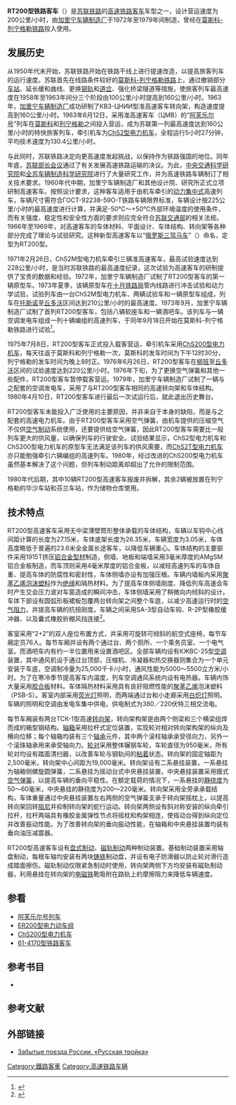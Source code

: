 {{鐵路車輛
|車輛名稱=RT200“俄罗斯三驾马车”<br />{{lang|ru|РТ200  «Русская Тройка»}}
|公司色=#A52A2A
|圖像=
|圖像說明=
|類型=高速客车
|型號=61-185（软座车）<br />61-790（酒吧车）
|原產國={{USSR}}
|設計=
|製造=[[加里宁车辆制造厂|加里宁车辆制造厂]]
|車輛編號=
|製造年份=1972年—1979年
|投入服務=
|用戶={{flagicon|USSR}} [[苏联铁路运输|苏联铁路]]
|產量=
|營運最高速度=200
|設計最高速度=
|載客量=
|全長=27,150
|全闊=3,050
|全高=4,150
|車輛重量=42
|軸重=
|軸距=2,500
|軌距=1,520
|輪徑=950
|轉向架=ТСК-1
|車身物料=铝合金
|全寬備註=
}}
'''RT200型铁路客车'''（{{lang-ru|'''Пассажирский вагон РТ200'''}}）是[[苏联铁路运输|苏联铁路]]的[[高速铁路|高速铁路]][[鐵路客車|客车]]车型之一，设计营运速度为200公里/小时，由[[加里宁车辆制造厂|加里宁车辆制造厂]]于1972年至1979年间制造，曾经在[[莫斯科-聖彼得堡鐵路|莫斯科-列宁格勒铁路]]投入使用。

==发展历史==
从1950年代末开始，苏联铁路开始在铁路干线上进行提速改造，以提高旅客列车的运行速度。苏联首先在线路条件较好的[[莫斯科-聖彼得堡鐵路|莫斯科-列宁格勒铁路]]上，通过撤销部分[[鐵路車站|车站]]、延长缓和曲线、更换[[钢轨|钢轨]]和[[道岔|道岔]]、强化桥梁隧道等措施，使旅客列车最高速度在1958年至1963年间分三个阶段由100公里/小时提高到160公里/小时。1963年，[[加里宁车辆制造厂|加里宁车辆制造厂]]成功研制了КВЗ-ЦНИИ型准高速客车转向架，构造速度提高到160公里/小时。1963年6月12日，采用准高速客车（ЦМВ）的“[[阿芙乐尔号列车|阿芙乐尔号]]”列车在[[莫斯科|莫斯科]]和[[圣彼得堡|列宁格勒]]之间投入营运，成为苏联第一列最高速度达到160公里/小时的特快旅客列车，牵引机车为[[ChS2型电力机车|ChS2型电力机车]]，全程运行5小时27分钟，平均技术速度为130.4公里/小时。

与此同时，苏联铁路决定向更高速度发起挑战，以保持作为铁路强国的地位。同年年底，[[苏联部长会议|苏联部长会议]]通过了有关发展高速铁路运输的决议。为此，[[中央交通科学研究院|中央交通科学研究院]]和[[全苏车辆制造科学研究院|全苏车辆制造科学研究院]]进行了大量研究工作，并为高速铁路车辆制订了相关技术要求。1960年代中期，加里宁车辆制造厂和其他设计院、研究所正式立项研制高速客车。按照设计要求，这种客车适用于由机车牵引的[[动力集中式|动力集中式]]高速列车，车辆尺寸需符合ГОСТ-92238-59О-Т铁路车辆限界标准，车辆设计按225公里/小时的最高速度进行计算，并满足-50℃～+50℃外部环境温度的使用条件，而有关强度、稳定性和安全性方面的要求则应完全符合[[苏联交通部|苏联交通部]]的相关法规。1966年至1969年，对高速客车的车体材料、平面设计、车体结构、转向架等各种部分完成了理论与试验研究。这种新型高速客车以“[[三驾马车|俄罗斯三驾马车]]”（{{lang|ru|Русская Тройка}}）命名，定型为RT200型。

1971年2月26日，ChS2M型电力机车牵引三辆准高速客车，最高试验速度达到228公里/小时，是当时苏联铁路的最高速度纪录，这次试验为高速客车的研制提供了宝贵的数据和经验。1972年，加里宁车辆制造厂试制了RT200型客车的第一辆原型车。1973年夏季，该辆原型车在[[十月铁路局|十月铁路局]]管内线路进行冲击试验和动力学试验，试验列车由一台ChS2M型电力机车、两辆试验车和一辆原型车组成，列车在[[托斯诺|托斯诺]]至[[丘多沃|丘多沃]]区间达到210公里/小时的最高速度。1973年9月，加里宁车辆制造厂试制了首列RT200型客车，包括八辆软座车和一辆酒吧车。该列车与一辆空调发电车组成一列十辆编组的高速列车，于同年9月18日开始在莫斯科-列宁格勒铁路进行试验<ref>{{Cite web |url=http://rt200.narod.ru/history.html |title=РТ-200 История |accessdate=2013-03-15 |publisher=забытые поезда россии |date= |deadurl=yes |archiveurl=https://web.archive.org/web/20050419230422/http://rt200.narod.ru/history.html |archivedate=2005-04-19 }}</ref>。

1975年7月8日，RT200型客车正式投入载客营运，牵引机车采用[[ChS200型电力机车|ChS200型电力机车]]，每天往返于莫斯科和列宁格勒一次，莫斯科的发车时间为下午12时30分，列宁格勒的发车时间为晚上8时正。1976年6月26日，RT200型客车在[[柳班|柳班]]至[[丘多沃|丘多沃]]区间的试验速度达到220公里/小时。1976年下旬，为了更换空气弹簧和其他一些配件，RT200型客车暂停载客营运。1979年，加里宁车辆制造厂试制了一辆与之配套的空调发电车，采用了与RT200型客车相同的高速转向架和车体结构。1980年4月10日，RT200型客车进行最后一次试运行后，就此退出历史舞台。

RT200型客车未能投入广泛使用的主要原因，并非来自于本身的缺陷，而是与之配套的高速电力机车。由于RT200型客车采用空气弹簧，由机车提供的压缩空气不仅供[[空气制动|空气制动]]系统使用，还要提供给空气弹簧，因此RT200型客车需要比一般列车更大的供风量，以确保列车的行驶安全。试验结果显示，ChS2型电力机车和ChS200型电力机车的原型车无法满足该列车的供风需要，而[[ChS2T型电力机车|ChS2T型电力机车]]亦只能勉强牵引六辆编组的高速列车。1980年，经过改进的ChS200型电力机车虽然基本解决了这个问题，但列车制动距离却超出了允许的限制范围。

1980年代后期，其中10辆RT200型高速客车报废并拆解，其余2辆被放置在列宁格勒的华沙车站和芬兰车站，作为储物仓库使用。

==技术特点==
RT200型高速客车采用无中梁薄壁筒形整体承载的车体结构，车辆以车钩中心线间距计算的长度为27.15米，车体底架长度为26.35米，车辆宽度为3.05米，车体高度略低于普遍的23.6米全金属长途客车，以降低车辆重心。车体结构的主要部件采用1915Т挤压[[铝合金|铝合金]][[型材|型材]]制造，侧墙、地板和端墙采用3毫米厚度的AMgSM铝合金板制造，而车顶则采用4毫米厚度的铝合金板，以减轻高速列车的车体自重、提高车体的防腐性和密封性，车体侧墙亦设有加强压根。车辆内墙板内采用[[聚苯乙烯|聚苯乙烯]][[泡沫塑料|泡沫塑料]]作为[[绝缘|绝缘]]和隔热材料。为了提高车体侧墙刚度、降低列车高速会车时产生交会压力波对车窗造成的瞬间冲击，车体侧墙采用了稍微向内倾斜的设计。车体下部设有圆弧形板裙板包覆两台转向架之间整个车底，以减少高速运行时的[[空气阻力|空气阻力]]，并提高车辆的抗扭刚度。车辆之间采用SA-3型自动车钩、R-2P型橡胶缓冲器、以及囊式橡胶折棚风挡连接<ref>{{Cite web |url=http://scbist.com/kachegaroff-line/descs/passenger/61-185/index.html |title=Вагоны пассажирские для скоростей движения до 200 км/час. |accessdate=2013-03-15 |publisher=kAchegarOFF-Line - Железные дороги |date= |archive-date=2013-04-27 |archive-url=https://archive.is/20130427205910/http://scbist.com/kachegaroff-line/descs/passenger/61-185/index.html |dead-url=no }}</ref>。

客室采用“2+2”的双人座位布置方式，并采用可旋转可倾斜的航空式座椅，每节车厢定员76人。每节车厢并设有两个通过台、两个厕所、一个乘务员室、一个电气室。而酒吧车内有约一半位置用来设置酒吧区。全部车辆均设有КЖВС-25型[[空调|空调]]装置，其中通风机设于通过台顶部，压缩机、冷凝器和热交换器则集合为一个单元安装于车底，空调制冷量为25,000千卡/小时，通风性能为5000～5500立方米/小时。为了在寒冷季节提高客车内温度，列车空调通风系统内设有电热器。车辆内饰大量采用[[胶合板|胶合板]]材料。车体隔热材料采用具有良好阻燃性能的[[聚苯乙烯|聚苯乙烯]]泡沫塑料（PSB-S）。客室内部采用[[荧光灯|荧光灯]]照明，而两端通过台和小走廊采用[[白炽灯|白炽灯]]照明。车辆的照明和空调由发电车集中供电，供电制式为380／220伏特三相交流电。

每节车厢装有两台ТСК-1型高速[[转向架|转向架]]，转向架构架是由两个侧梁和三个横梁组焊而成的箱型钢结构。[[轴箱|轴箱]]采用拉杆式定位装置，实现轮对相对转向架构架的纵向及横向位移；每个轴箱均装有三个[[轴承|轴承]]元件，其中两个滚柱轴承承受径向力，另外一个滚珠轴承用来承受轴向力。[[轮对|轮对]]采用整体辗钢车轮，车轮直径为950毫米，所有轮对均设有踏面清扫器，以改善车轮与钢轨间的[[粘着|粘着]]状态。转向架的固定轴距为2,500毫米，转向架中心间距为19,000毫米。转向架设有二系悬挂装置，一系悬挂为轴箱侧螺旋圆弹簧，二系悬挂为摇动台式中央悬挂装置，中央悬挂装置采用膜式[[空气弹簧|空气弹簧]]，以提高车辆的垂向平稳性。在额定载荷的情况下，一系悬挂的[[静挠度|静挠度]]为50～60毫米，中央悬挂的静挠度为200～220毫米。转向架采用全旁承承载结构，车体重量通过中央悬挂装置左右两侧的空气弹簧支承于转向架摇枕上，以提高转向架回转[[阻尼|阻尼]]并抑制转向架的蛇行运动。转向架两侧设有斜对称安装的纵向牵引拉杆，拉杆两端具有橡胶金属弹性节点将摇枕和构架相连，使摇动台得到纵向定位并改善振动性能。为了改善转向架的垂向振动性能，在轴箱和中央悬挂装置均装有垂向油压减震器。

RT200型高速客车设有[[盘式制动|盘式制动]]、[[磁轨制动|磁轨制动]]两种制动装置。基础制动装置采用轴盘制动，每根车轴均安装有两块[[铸铁|铸铁]]制动盘，并设有电子防滑器以防止轮对滑行造成踏面擦伤。磁轨制动仅限紧急制动时使用，转向架两侧下方均安装有磁轨制动器，利用悬挂在转向架的[[电磁铁|电磁铁]]靴吸附在路轨上的摩擦阻力来降低车辆速度。

==参看==
{{Portal|鐵路|P train.svg}}
*[[阿芙乐尔号列车|阿芙乐尔号列车]]
*[[ER200型电力动车组|ER200型电力动车组]]
*[[ChS200型电力机车|ChS200型电力机车]]
*[[俄罗斯铁路61-4170型铁路客车|61-4170型铁路客车]]

==参考书目==
*{{cite book |author=Ред. Боравская Е. Н. |title=Шапилов Е.Д Специализированный подвижной состав для скоростного движения // Скоростной и высокоскоростной железнодорожный транспорт/ Ковалёв И. П.. — СПб: ГИИПП «Искусство России» |year=2001 |publisher= |location= |isbn=5-93518-012-X |page=87-93 }}

==参考文献==
{{reflist}}

==外部链接==
*{{ru}}[https://web.archive.org/web/20110826105038/http://rt200.narod.ru/rt200.html Забытые поезда России. «Русская тройка»]

[[Category:鐵路客車|Category:鐵路客車]]
[[Category:高速铁路车辆|Category:高速铁路车辆]]